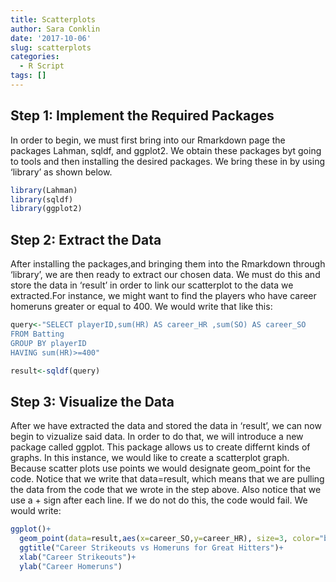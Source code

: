 ```yaml
---
title: Scatterplots
author: Sara Conklin
date: '2017-10-06'
slug: scatterplots
categories:
  - R Script
tags: []
---
```


## Step 1: Implement the Required Packages

In order to begin, we must first bring into our Rmarkdown page the packages Lahman, sqldf, and ggplot2. We obtain these packages byt going to tools and then installing the desired packages. We bring these in by using 'library' as shown below. 

```r
library(Lahman)
library(sqldf)
library(ggplot2)

```

## Step 2: Extract the Data

After installing the packages,and bringing them into the Rmarkdown through 'library', we are then ready to extract our chosen data. We must do this and store the data in 'result' in order to link our scatterplot to the data we extracted.For instance, we might want to find the players who have career homeruns greater or equal to 400. We would write that like this: 

```r
query<-"SELECT playerID,sum(HR) AS career_HR ,sum(SO) AS career_SO
FROM Batting
GROUP BY playerID
HAVING sum(HR)>=400"

result<-sqldf(query)
```

## Step 3: Visualize the Data

After we have extracted the data and stored the data in 'result', we can now begin to vizualize said data. In order to do that, we will introduce a new package called ggplot. This package allows us to create differnt kinds of graphs. In this instance, we would like to create a scatterplot graph. Because scatter plots use points we would designate geom_point for the code. Notice that we write that data=result, which means that we are pulling the data from the code that we wrote in the step above. Also notice that we use a + sign after each line. If we do not do this, the code would fail. We would write: 

```r
ggplot()+
  geom_point(data=result,aes(x=career_SO,y=career_HR), size=3, color="blue")+
  ggtitle("Career Strikeouts vs Homeruns for Great Hitters")+
  xlab("Career Strikeouts")+
  ylab("Career Homeruns")
```



